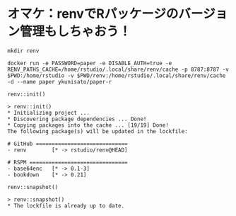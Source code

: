 # オマケ：renvでRパッケージのバージョン管理もしちゃおう！


```
mkdir renv
```


```
docker run -e PASSWORD=paper -e DISABLE_AUTH=true -e RENV_PATHS_CACHE=/home/rstudio/.local/share/renv/cache -p 8787:8787 -v $PWD:/home/rstudio -v $PWD/renv:/home/rstudio/.local/share/renv/cache -d --name paper ykunisato/paper-r
```

```
renv::init()
```

```
> renv::init()
* Initializing project ...
* Discovering package dependencies ... Done!
* Copying packages into the cache ... [19/19] Done!
The following package(s) will be updated in the lockfile:

# GitHub =============================
- renv        [* -> rstudio/renv@HEAD]

# RSPM ===============================
- base64enc   [* -> 0.1-3]
- bookdown    [* -> 0.21]
```


```
renv::snapshot()
```


```
> renv::snapshot()
* The lockfile is already up to date.
```



